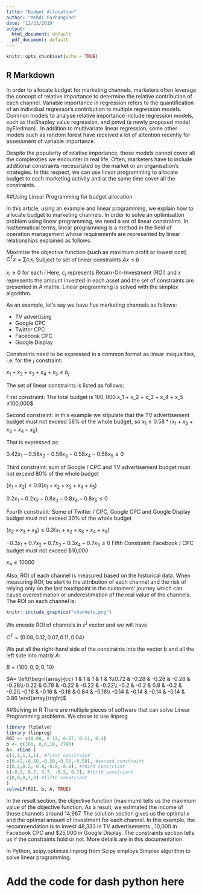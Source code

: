 ```yaml
---
title: "Budget Allocation"
author: "Mehdi Farhangian"
date: "12/21/2019"
output:
  html_document: default
  pdf_document: default
---
```


```r
knitr::opts_chunk$set(echo = TRUE)
```

## R Markdown

In order to allocate budget for marketing channels, marketers often leverage the concept of relative importance to determine the relative contribution of each channel. Variable importance in regression refers to the quantification of an individual regressor’s contribution to multiple regression models. Common models to analyse relative importance include regression models, such as theShapley value regression, and pmvd (a newly proposed model byFledman) . In addition to multivariate linear regression, some other models such as random forest have received a lot of attention recently for assessment of variable importance.

Despite the popularity of relative importance, these models cannot cover all the complexities we encounter in real life. Often, marketers have to include additional constraints necessitated by the market or an organisation's strategies. In this respect, we can use linear programming to allocate budget to each marketing activity and at the same time cover all the constraints.

##Using Linear Programming for budget allocation

In this article, using an example and linear programming, we explain how to allocate budget to marketing channels. In order to solve an optimisation problem using linear programming, we need a set of linear constraints. In mathematical terms, linear programming is a method in the field of operation management whose requirements are represented by linear relationships explained as follows:

Maximise the objective function (such as maximum profit or lowest cost)
$C^T x = \sum c_i x_i$
Subject to set of linear constraints
$Ax≤b$

$x_i≥0$  for each $i$
Here, $c_i$ represents Return-On-Investment (ROI) and $x$ represents the amount invested in each asset and the set of constraints are presented in $A$ matrix. Linear programming is solved with the simplex algorithm.


As an example, let's say we have five marketing channels as follows:

* TV advertising
* Google CPC
* Twitter CPC
* Facebook CPC
* Google Display

Constraints need to be expressed in a common format as linear inequalities, i.e. for the $j$ constraint:

$x_1 +  x_2 +  x_3 +  x_4 +  x_5 \le b_j$

The set of linear constraints is listed as follows:

First constraint: The total budget is $100,000.
$x_1 + x_2 + x_3 + x_4 + x_5 ≤100,000$

Second constraint: in this example we stipulate that the TV advertisement budget must not exceed 58% of the whole budget, so
$x_1 ≤ 0.58 * (x_1 + x_2 + x_3 + x_4 + x_5)$

That is expressed as:

$0.42 x_1 − 0.58 x_2 − 0.58 x_3 − 0.58 x_4 − 0.58 x_5 ≤ 0$

Third constraint: sum of Google / CPC and TV advertisement budget must not exceed 80% of the whole budget

$(x_1 + x_2) ≤ 0.8 (x_1 + x_2 + x_3 + x_4 + x_5)$

$0.2 x_1 + 0.2 x_2 − 0.8 x_3 − 0.8 x_4 − 0.8 x_5 ≤ 0$

Fourth constraint: Some of Twitter / CPC, Google CPC and Google Display budget must not exceed 30% of the whole budget

$(x_2 + x_3 + x_5) ≤ 0.3 (x_1 + x_2 + x_3 + x_4 + x_5)$

$− 0.3 x_1 + 0.7 x_2 + 0.7 x_3 − 0.3 x_4 − 0.7 x_5 ≤ 0$
Fifth Constraint: Facebook / CPC budget must not exceed $10,000

$x_4 ≤ 10000$


Also, ROI of each channel is measured based on the historical data. When measuring ROI, be alert to the attribution of each channel and the risk of relying only on the last touchpoint in the customers' journey which can cause overestimation or underestimation of the real value of the channels. The ROI on each channel is:

```r
knitr::include_graphics("channels.png")
```

We encode ROI of channels in $c^t$ vector and we will have

$C^T = (0.08, 0.12, 0.07 , 0.11, 0.04)$

We put all the right-hand side of the constraints into the vector b and all the left side into matrix $A$:

$B = (100, 0,0,0,10)$

$A= \left(\begin{array}{cc}  1 & 1 & 1 & 1 & 1\\0.72 & -0.28 & -0.28 & -0.28 & -0.28\\-0.22 & 0.78 & -0.22 & -0.22 & -0.22\\ -0.2 & -0.2 & 0.8 & -0.2 & -0.2\\ -0.16 & -0.16 & -0.16 & 0.84 & -0.16\\ -0.14 & -0.14 & -0.14 & -0.14 & 0.86 \end{array}\right)$

##Solving in R
There are multiple pieces of software that can solve Linear Programming problems. We chose to use linprog

```r
library (lpSolve)
library (linprog)
ROI <- c(0.08, 0.12, 0.07, 0.11, 0.4)
b <- c(100, 0,0,10, 2700)
A<- rbind (
c(1,1,1,1,1), #first constraint
c(0.42,-0.58,-0.58,-0.58,-0.58), #second constraint
c(0.2,0.2,-0.8,-0.8,-0.8), #third constriant
c(-0.3, 0.7, 0.7, -0.3, 0.7), #forth constriant
c(0,0,0,1,0) #fifth constriant
)
solveLP(ROI, b, A, TRUE)
```



In the result section, the objective function (maximum) tells us the maximum value of the objective function. As a result, we estimated the income of these channels around 14,967. The solution section gives us the optimal $x$ and the optimal amount of investment for each channel. In this example, the recommendation is to invest 48,333 in TV advertisements , 10,000 in Facebook CPC and $25,000 in Google Display. The constraints section tells us if the constraints hold or not. More details are in this documentation.

In Python, scipy.optimize.linprog from Scipy employs Simplex algorithm to solve linear programming.

# Add the code for dash python here

